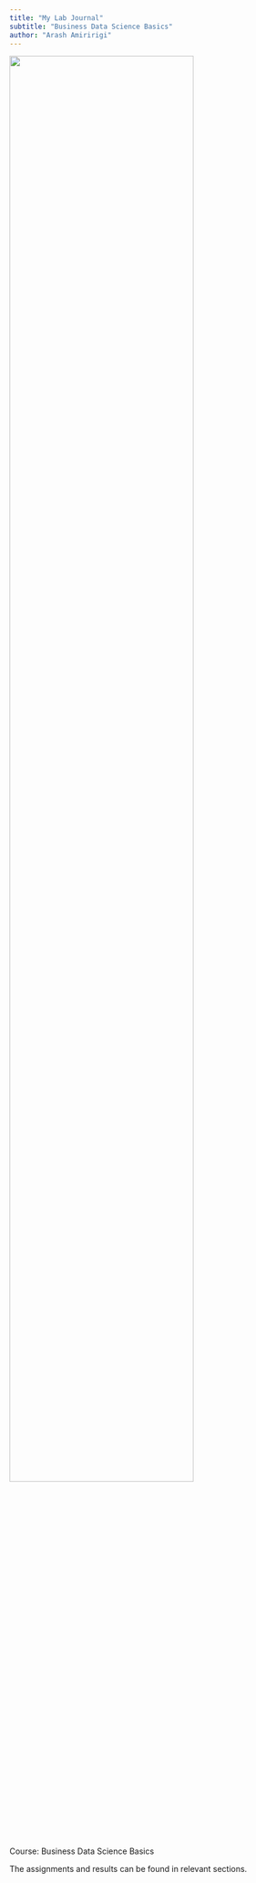 ```yaml
---
title: "My Lab Journal"
subtitle: "Business Data Science Basics"
author: "Arash Amiririgi"
---
```


![](assets/logo/TIE_logo.svg){width="80%" fig-align="center"}

Course: Business Data Science Basics

The assignments and results can be found in relevant sections.
